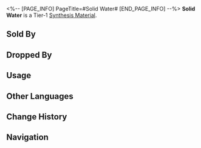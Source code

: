 <%-- [PAGE_INFO]
PageTitle=#Solid Water#
[END_PAGE_INFO] --%>
{{Item Infobox
|id          = 180001
|image       = Item Solid Water.png
|type        = Synthesis Material
|invCategory = Other Materials
|rarity      = 1
|effect      = Tier 1 Synthesis Material
|description = Compound composed of hydrogen and oxygen, essential to support carbon-based life. <br />Keeping it in the solid state makes it easy to carry.
|source1     = [[Storage Zone: Baryons or other enemies]]
|source2     = [[Found in destructible objects in Jarilo-VI]]
|source3     = [[Administrative District Shop]]
|source4     = [[Calyx (Golden)]]
}}
{{Description|''"...Isn't it ice?"''<br />''"No, no, no. Ice is ice, this is water, just in the solid state."''<br />''"...Isn't that the definition of ice?"''}}
'''Solid Water''' is a Tier-1 [[Synthesis Material]].

==Sold By==
{{Shop Availability}}

==Dropped By==
{{Dropped By}}

==Usage==
{{Craft Usage}}

==Other Languages==
{{Other Languages
|en   = Solid Water
|zhs  = 固态净水
|zht  = 固態淨水
|ja   = 固形純水
|ko   = 고체 정수
|es   = Agua sólida
|fr   = Eau solide
|ru   = Твёрдая вода
|th   = Solid Water
|vi   = Nước Sạch Thể Rắn
|de   = Festes Wasser
|id   = Solid Water
|pt   = Água Sólida
}}

==Change History==
{{Change History|2.0}}

==Navigation==
{{Synthesis Material Navbox}}